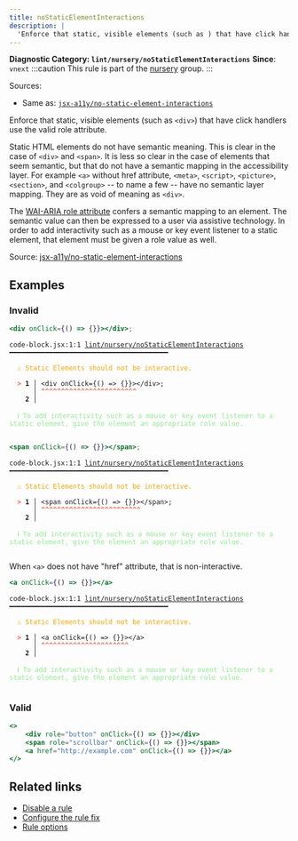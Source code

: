 ```yaml
---
title: noStaticElementInteractions
description: |
  'Enforce that static, visible elements (such as ) that have click handlers use the valid role attribute.'
---
```


**Diagnostic Category: `lint/nursery/noStaticElementInteractions`**
<Tabs>
<TabItem label="JavaScript (and super languages)" icon="seti:javascript">
**Since**: `vnext`
:::caution
This rule is part of the [nursery](/linter/rules/#nursery) group.
:::

Sources: 
- Same as: <a href="https://github.com/jsx-eslint/eslint-plugin-jsx-a11y/blob/main/docs/rules/no-static-element-interactions.md" target="_blank"><code>jsx-a11y/no-static-element-interactions</code></a>

Enforce that static, visible elements (such as `<div>`) that have click handlers use the valid role attribute.

Static HTML elements do not have semantic meaning. This is clear in the case of `<div>` and `<span>`. It is less so clear in the case of elements that seem semantic, but that do not have a semantic mapping in the accessibility layer. For example `<a>` without href attribute, `<meta>`, `<script>`, `<picture>`, `<section>`, and `<colgroup>` -- to name a few -- have no semantic layer mapping. They are as void of meaning as `<div>`.

The [WAI-ARIA role attribute](https://www.w3.org/TR/wai-aria-1.1/#usage_intro) confers a semantic mapping to an element. The semantic value can then be expressed to a user via assistive technology.
In order to add interactivity such as a mouse or key event listener to a static element, that element must be given a role value as well.

Source: [jsx-a11y/no-static-element-interactions](https://github.com/jsx-eslint/eslint-plugin-jsx-a11y/blob/main/docs/rules/no-static-element-interactions.md)

## Examples

### Invalid

```jsx
<div onClick={() => {}}></div>;
```

<pre class="language-text"><code class="language-text">code-block.jsx:1:1 <a href="https://biomejs.dev/linter/rules/no-static-element-interactions">lint/nursery/noStaticElementInteractions</a> ━━━━━━━━━━━━━━━━━━━━━━━━━━━━━━━━━━━━━━━━<br /><br />  <strong><span style="color: Orange;">⚠</span></strong> <span style="color: Orange;">Static Elements should not be interactive.</span><br />  <br />  <strong><span style="color: Tomato;">&gt;</span></strong> <strong>1 │ </strong>&lt;div onClick=&#123;() =&gt; &#123;&#125;&#125;&gt;&lt;/div&gt;;<br />   <strong>   │ </strong><strong><span style="color: Tomato;">^</span></strong><strong><span style="color: Tomato;">^</span></strong><strong><span style="color: Tomato;">^</span></strong><strong><span style="color: Tomato;">^</span></strong><strong><span style="color: Tomato;">^</span></strong><strong><span style="color: Tomato;">^</span></strong><strong><span style="color: Tomato;">^</span></strong><strong><span style="color: Tomato;">^</span></strong><strong><span style="color: Tomato;">^</span></strong><strong><span style="color: Tomato;">^</span></strong><strong><span style="color: Tomato;">^</span></strong><strong><span style="color: Tomato;">^</span></strong><strong><span style="color: Tomato;">^</span></strong><strong><span style="color: Tomato;">^</span></strong><strong><span style="color: Tomato;">^</span></strong><strong><span style="color: Tomato;">^</span></strong><strong><span style="color: Tomato;">^</span></strong><strong><span style="color: Tomato;">^</span></strong><strong><span style="color: Tomato;">^</span></strong><strong><span style="color: Tomato;">^</span></strong><strong><span style="color: Tomato;">^</span></strong><strong><span style="color: Tomato;">^</span></strong><strong><span style="color: Tomato;">^</span></strong><strong><span style="color: Tomato;">^</span></strong><br />    <strong>2 │ </strong><br />  <br />  <strong><span style="color: lightgreen;">ℹ</span></strong> <span style="color: lightgreen;">To add interactivity such as a mouse or key event listener to a static element, give the element an appropriate role value.</span><br />  <br /></code></pre>

```jsx
<span onClick={() => {}}></span>;
```

<pre class="language-text"><code class="language-text">code-block.jsx:1:1 <a href="https://biomejs.dev/linter/rules/no-static-element-interactions">lint/nursery/noStaticElementInteractions</a> ━━━━━━━━━━━━━━━━━━━━━━━━━━━━━━━━━━━━━━━━<br /><br />  <strong><span style="color: Orange;">⚠</span></strong> <span style="color: Orange;">Static Elements should not be interactive.</span><br />  <br />  <strong><span style="color: Tomato;">&gt;</span></strong> <strong>1 │ </strong>&lt;span onClick=&#123;() =&gt; &#123;&#125;&#125;&gt;&lt;/span&gt;;<br />   <strong>   │ </strong><strong><span style="color: Tomato;">^</span></strong><strong><span style="color: Tomato;">^</span></strong><strong><span style="color: Tomato;">^</span></strong><strong><span style="color: Tomato;">^</span></strong><strong><span style="color: Tomato;">^</span></strong><strong><span style="color: Tomato;">^</span></strong><strong><span style="color: Tomato;">^</span></strong><strong><span style="color: Tomato;">^</span></strong><strong><span style="color: Tomato;">^</span></strong><strong><span style="color: Tomato;">^</span></strong><strong><span style="color: Tomato;">^</span></strong><strong><span style="color: Tomato;">^</span></strong><strong><span style="color: Tomato;">^</span></strong><strong><span style="color: Tomato;">^</span></strong><strong><span style="color: Tomato;">^</span></strong><strong><span style="color: Tomato;">^</span></strong><strong><span style="color: Tomato;">^</span></strong><strong><span style="color: Tomato;">^</span></strong><strong><span style="color: Tomato;">^</span></strong><strong><span style="color: Tomato;">^</span></strong><strong><span style="color: Tomato;">^</span></strong><strong><span style="color: Tomato;">^</span></strong><strong><span style="color: Tomato;">^</span></strong><strong><span style="color: Tomato;">^</span></strong><strong><span style="color: Tomato;">^</span></strong><br />    <strong>2 │ </strong><br />  <br />  <strong><span style="color: lightgreen;">ℹ</span></strong> <span style="color: lightgreen;">To add interactivity such as a mouse or key event listener to a static element, give the element an appropriate role value.</span><br />  <br /></code></pre>

When `<a>` does not have "href" attribute, that is non-interactive.

```jsx
<a onClick={() => {}}></a>
```

<pre class="language-text"><code class="language-text">code-block.jsx:1:1 <a href="https://biomejs.dev/linter/rules/no-static-element-interactions">lint/nursery/noStaticElementInteractions</a> ━━━━━━━━━━━━━━━━━━━━━━━━━━━━━━━━━━━━━━━━<br /><br />  <strong><span style="color: Orange;">⚠</span></strong> <span style="color: Orange;">Static Elements should not be interactive.</span><br />  <br />  <strong><span style="color: Tomato;">&gt;</span></strong> <strong>1 │ </strong>&lt;a onClick=&#123;() =&gt; &#123;&#125;&#125;&gt;&lt;/a&gt;<br />   <strong>   │ </strong><strong><span style="color: Tomato;">^</span></strong><strong><span style="color: Tomato;">^</span></strong><strong><span style="color: Tomato;">^</span></strong><strong><span style="color: Tomato;">^</span></strong><strong><span style="color: Tomato;">^</span></strong><strong><span style="color: Tomato;">^</span></strong><strong><span style="color: Tomato;">^</span></strong><strong><span style="color: Tomato;">^</span></strong><strong><span style="color: Tomato;">^</span></strong><strong><span style="color: Tomato;">^</span></strong><strong><span style="color: Tomato;">^</span></strong><strong><span style="color: Tomato;">^</span></strong><strong><span style="color: Tomato;">^</span></strong><strong><span style="color: Tomato;">^</span></strong><strong><span style="color: Tomato;">^</span></strong><strong><span style="color: Tomato;">^</span></strong><strong><span style="color: Tomato;">^</span></strong><strong><span style="color: Tomato;">^</span></strong><strong><span style="color: Tomato;">^</span></strong><strong><span style="color: Tomato;">^</span></strong><strong><span style="color: Tomato;">^</span></strong><strong><span style="color: Tomato;">^</span></strong><br />    <strong>2 │ </strong><br />  <br />  <strong><span style="color: lightgreen;">ℹ</span></strong> <span style="color: lightgreen;">To add interactivity such as a mouse or key event listener to a static element, give the element an appropriate role value.</span><br />  <br /></code></pre>

### Valid

```jsx
<>
    <div role="button" onClick={() => {}}></div>
    <span role="scrollbar" onClick={() => {}}></span>
    <a href="http://example.com" onClick={() => {}}></a>
</>
```

## Related links

- [Disable a rule](/linter/#disable-a-lint-rule)
- [Configure the rule fix](/linter#configure-the-rule-fix)
- [Rule options](/linter/#rule-options)

</TabItem>
</Tabs>

